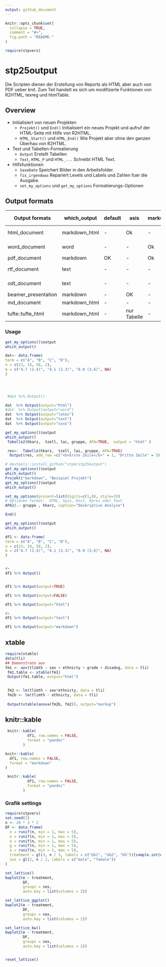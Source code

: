 ```yaml
---
output: github_document
---
```


<!-- README.md is generated from README.Rmd. Please edit that file -->

```r
knitr::opts_chunk$set(
  collapse = TRUE,
  comment = "#>",
  fig.path = "README-"
)

require(stpvers)
```

# stp25output

Die Scripten dienen der Erstellung von Reports als HTML aber auch von PDF ueber knit.
Zum Teil handelt es sich um modifizerte Funktionen von  R2HTML, texreg und htmlTable.

Overview
--------


* Initialisiert von neuen Projekten
   + `Projekt()` und `End()` Initialisiert ein neues Projekt und aufruf der HTML-Seite mit Hilfe von R2HTML.
   + `HTML_Start()` und `HTML_End()` Wie Projekt aber ohne den ganzen Überhau von R2HTML.
* Text und Tabellen-Formatierung
   + `Output` Erstellt Tabellen
   + `Text`, `HTML_P` und `HTML_...` Schreibt HTML Text.

* Hilfsfunktionen
   + `SaveDate` Speichert Bilder in den Arbeitsfolder.
   +  `fix_irgendwas`  Repariert Levels und Labels und Zahlen fuer die Ausgabe.
   +  `set_my_options` und `get_my_options` Formatierungs-Optionen



## Output formats


Output formats| which_output  |default |asis | markup |default + text| asis + markup
--------------|---------------|--------|-----|--------|--------------|---------
html_document | markdown_html |-       | Ok  |-       |txt           | OK (MD)
word_document | word          | -      |-    | Ok     |txt           | OK (MD)
pdf_document  | markdown      | OK     |-    | Ok     |txt           | OK 
rtf_document  | text          | -      |-    |-       |txt           | OK  (MD)
odt_document  | text          | -      |-    |-       |txt           | OK  (MD)
beamer_presentation |markdown | - |OK  |-       |txt           | OK 
md_document   | markdown_html |-       | -  |-       |-           | -
tufte::tufte_html |markdown_html|-     | nur Tabelle  |-       |-           | OK


### Usage





```r
get_my_options()$output
which_output()

dat<- data.frame(
term = c("A", "B", "C", "D"),
n = c(23, 14, 56, 2),
m = c("4.7 (2.4)", "4.1 (2.3)", "8.9 (3.6)", NA)
) 


 

 #dat %>% Output()

dat  %>% Output(output="html")
#dat  %>% Output(output="word")
dat  %>% Output(output="latex")
dat  %>% Output(output="text")
dat  %>% Output(output="xxxx")
```






```r
get_my_options()$output
which_output()
 Tabelle2(hkarz,  tzell, lai, gruppe, APA=TRUE,  output = "html" )


```

```r
 res<-  Tabelle(hkarz,  tzell, lai, gruppe, APA=TRUE)
  Output(res, add_row =c("<b>Erste Zeile</b>" = 1, "Dritte Zeile" = 3),  output = "html" )
```



```r
# devtools::install_github("stp4/stp25output")
get_my_options()$output
which_output()
Projekt("markdown", "Beispiel Projekt")
get_my_options()$output
which_output()

set_my_options(prozent=list(digits=c(1,0), style=2))
# Optionen format:  HTML, Spin, Knit, Rpres oder Text
APA2(.~ gruppe , hkarz, caption="Deskriptive Analyse")

End()

```



```r
get_my_options()$output
which_output()

```


```r

df1 <- data.frame(
term = c("A", "B", "C", "D"),
n = c(23, 14, 56, 2),
m = c("4.7 (2.4)", "4.1 (2.3)", "8.9 (3.6)", NA)
)



```





```r
#+ 
df1 %>% Output()


df1 %>% Output(output=TRUE)

df1 %>% Output(output=FALSE)

```




```r

df1 %>% Output(output="html")

```



```r
#+
df1 %>% Output(output="text")

```

```r
 
df1 %>% Output(output="markdown")
```


##  xtable

```r

require(xtable)
data(tli)
## Demonstrate aov
fm1 <- aov(tlimth ~ sex + ethnicty + grade + disadvg, data = tli)
 fm1.table <- xtable(fm1)
 Output(fm1.table, output="html")
 

```


```r
 
 fm2 <- lm(tlimth ~ sex*ethnicty, data = tli)
 fm2b <- lm(tlimth ~ ethnicty, data = tli)
 
 Output(xtable(anova(fm2b, fm2)), output="markup")

```



##  knitr::kable


```r
 knitr::kable(
          df1, row.names = FALSE,
          format = "pandoc" 
        )
```



```r

knitr::kable(
  df1, row.names = FALSE,
  format = "markdown" 
)

```


```r
 knitr::kable(
          df1, row.names = FALSE,
          format = "pandoc" 
        )
```





### Grafik settings


```r
require(stpvers)
set.seed(2)
n <- 20 * 3 * 2
DF <- data.frame(
  n = runif(n, min = 1, max = 5),
  e = runif(n, min = 1, max = 5),
  o = runif(n, min = 1, max = 5),
  g = runif(n, min = 1, max = 5),
  a = runif(n, min = 1, max = 5),
  treatment = gl(3, n / 3, labels = c("UG1", "UG2", "KG"))[sample.int(n)],
  sex = gl(2, n / 2, labels = c("male", "female"))
)

```

```r
set_lattice()
bwplot2(e ~ treatment,
        DF,
        groups = sex,
        auto.key = list(columns = 2))
```




```r

set_lattice_ggplot()
bwplot2(e ~ treatment,
        DF,
        groups = sex,
        auto.key = list(columns = 2))


```



```r
set_lattice_bw()
bwplot2(e ~ treatment,
        DF,
        groups = sex,
        auto.key = list(columns = 2))


reset_lattice()
```





